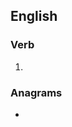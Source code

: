 {{also|orchestrâtes}}
==English==

===Verb===
{{head|en|verb form}}

# {{en-third-person singular of|orchestrate}}

===Anagrams===
* {{anagrams|en|Sacher tortes|Sachertortes|sacher tortes}}